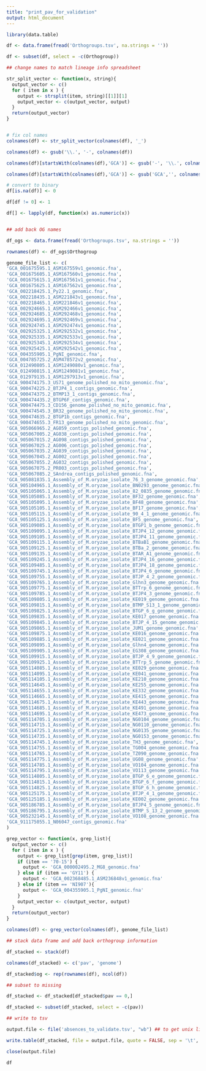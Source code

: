 ```yaml
---
title: "print_pav_for_validation"
output: html_document
---
```


```r
library(data.table)

```

```r

df <- data.frame(fread('Orthogroups.tsv', na.strings = ''))

df <- subset(df, select = -c(Orthogroup))

## change names to match lineage info spreadsheet

str_split_vector <- function(x, string){
  output_vector <- c()
  for ( item in x ) {
    output <- strsplit(item, string)[[1]][1]
    output_vector <- c(output_vector, output)
  }
  return(output_vector)
}


# fix col names
colnames(df) <- str_split_vector(colnames(df), '_')

colnames(df) <- gsub('\\.', '-', colnames(df))

colnames(df)[startsWith(colnames(df),'GCA')] <- gsub('-', '\\.', colnames(df)[startsWith(colnames(df),'GCA')])

colnames(df)[startsWith(colnames(df),'GCA')] <- gsub('GCA','', colnames(df)[startsWith(colnames(df),'GCA')])

# convert to binary
df[is.na(df)] <- 0

df[df != 0] <- 1

df[] <- lapply(df, function(x) as.numeric(x))


## add back OG names

df_ogs <- data.frame(fread('Orthogroups.tsv', na.strings = ''))

rownames(df) <- df_ogs$Orthogroup
```

```r
genome_file_list <- c(
'GCA_001675595.1_ASM167559v1_genomic.fna',
'GCA_001675605.1_ASM167560v1_genomic.fna',
'GCA_001675615.1_ASM167561v1_genomic.fna',
'GCA_001675625.1_ASM167562v1_genomic.fna',
'GCA_002218425.1_Py22.1_genomic.fna',
'GCA_002218435.1_ASM221843v1_genomic.fna',
'GCA_002218465.1_ASM221846v1_genomic.fna',
'GCA_002924665.1_ASM292466v1_genomic.fna',
'GCA_002924685.1_ASM292468v1_genomic.fna',
'GCA_002924695.1_ASM292469v1_genomic.fna',
'GCA_002924745.1_ASM292474v1_genomic.fna',
'GCA_002925325.1_ASM292532v1_genomic.fna',
'GCA_002925335.1_ASM292533v1_genomic.fna',
'GCA_002925345.1_ASM292534v1_genomic.fna',
'GCA_002925425.1_ASM292542v1_genomic.fna',
'GCA_004355905.1_PgNI_genomic.fna',
'GCA_004785725.2_ASM478572v2_genomic.fna',
'GCA_012490805.1_ASM1249080v1_genomic.fna',
'GCA_012490815.1_ASM1249081v1_genomic.fna',
'GCA_012979135.1_ASM1297913v1_genomic.fna',
'GCA_900474175.3_US71_genome_polished_no_mito_genomic.fna',
'GCA_900474225.2_BTJP4_1_contigs_genomic.fna',
'GCA_900474375.2_BTMP13_1_contigs_genomic.fna',
'GCA_900474435.2_BTGP6F_contigs_genomic.fna',
'GCA_900474475.3_CD156_genome_polished_no_mito_genomic.fna',
'GCA_900474545.3_BR32_genome_polished_no_mito_genomic.fna',
'GCA_900474635.2_BTGP1b_contigs_genomic.fna',
'GCA_900474655.3_FR13_genome_polished_no_mito_genomic.fna',
'GCA_905066965.2_AG059_contigs_polished_genomic.fna',
'GCA_905067005.2_AG038_contigs_polished_genomic.fna',
'GCA_905067015.2_AG098_contigs_polished_genomic.fna',
'GCA_905067025.2_AG006_contigs_polished_genomic.fna',
'GCA_905067035.2_AG039_contigs_polished_genomic.fna',
'GCA_905067045.2_AG002_contigs_polished_genomic.fna',
'GCA_905067055.2_AG032_contigs_polished_genomic.fna',
'GCA_905067075.2_PR003_contigs_polished_genomic.fna',
'GCA_905067085.2_SAndrea_contigs_polished_genomic.fna',
'GCA_905081835.1_Assembly_of_M.oryzae_isolate_76_3_genome_genomic.fna',
'GCA_905104965.1_Assembly_of_M.oryzae_isolate_BN0293_genome_genomic.fna',
'GCA_905105065.1_Assembly_of_M.oryzae_isolate_82_0835_genome_genomic.fna',
'GCA_905105085.1_Assembly_of_M.oryzae_isolate_BF32_genome_genomic.fna',
'GCA_905105095.1_Assembly_of_M.oryzae_isolate_BF48_genome_genomic.fna',
'GCA_905105105.1_Assembly_of_M.oryzae_isolate_BF17_genome_genomic.fna',
'GCA_905105115.1_Assembly_of_M.oryzae_isolate_90_4_1_genome_genomic.fna',
'GCA_905105125.1_Assembly_of_M.oryzae_isolate_BF5_genome_genomic.fna',
'GCA_905109085.1_Assembly_of_M.oryzae_isolate_BTGP1_b_genome_genomic.fna',
'GCA_905109095.1_Assembly_of_M.oryzae_isolate_BTJP4_12_genome_genomic.fna',
'GCA_905109105.1_Assembly_of_M.oryzae_isolate_BTJP4_11_genome_genomic.fna',
'GCA_905109115.1_Assembly_of_M.oryzae_isolate_BTBaB1_genome_genomic.fna',
'GCA_905109125.1_Assembly_of_M.oryzae_isolate_BTBa_2_genome_genomic.fna',
'GCA_905109135.1_Assembly_of_M.oryzae_isolate_BTAR_A1_genome_genomic.fna',
'GCA_905109245.1_Assembly_of_M.oryzae_isolate_BTJP4_16_genome_genomic.fna',
'GCA_905109485.1_Assembly_of_M.oryzae_isolate_BTJP4_18_genome_genomic.fna',
'GCA_905109745.1_Assembly_of_M.oryzae_isolate_BTJP4_6_genome_genomic.fna',
'GCA_905109755.1_Assembly_of_M.oryzae_isolate_BTJP_4_2_genome_genomic.fna',
'GCA_905109765.1_Assembly_of_M.oryzae_isolate_Glhn3_genome_genomic.fna',
'GCA_905109775.1_Assembly_of_M.oryzae_isolate_BTTrp_6_genome_genomic.fna',
'GCA_905109785.1_Assembly_of_M.oryzae_isolate_BTJP4_3_genome_genomic.fna',
'GCA_905109805.1_Assembly_of_M.oryzae_isolate_KE019_genome_genomic.fna',
'GCA_905109815.1_Assembly_of_M.oryzae_isolate_BTMP_S13_1_genome_genomic.fna',
'GCA_905109825.1_Assembly_of_M.oryzae_isolate_BTGP_6_g_genome_genomic.fna',
'GCA_905109835.1_Assembly_of_M.oryzae_isolate_KE017_genome_genomic.fna',
'GCA_905109845.1_Assembly_of_M.oryzae_isolate_BTJP_4_15_genome_genomic.fna',
'GCA_905109865.1_Assembly_of_M.oryzae_isolate_JUM1_genome_genomic.fna',
'GCA_905109875.1_Assembly_of_M.oryzae_isolate_KE016_genome_genomic.fna',
'GCA_905109885.1_Assembly_of_M.oryzae_isolate_KE021_genome_genomic.fna',
'GCA_905109895.1_Assembly_of_M.oryzae_isolate_Glhn4_genome_genomic.fna',
'GCA_905109905.1_Assembly_of_M.oryzae_isolate_EG308_genome_genomic.fna',
'GCA_905109915.1_Assembly_of_M.oryzae_isolate_BTJP_4_9_genome_genomic.fna',
'GCA_905109925.1_Assembly_of_M.oryzae_isolate_BTTrp_5_genome_genomic.fna',
'GCA_905114085.1_Assembly_of_M.oryzae_isolate_KE029_genome_genomic.fna',
'GCA_905114095.1_Assembly_of_M.oryzae_isolate_KE041_genome_genomic.fna',
'GCA_905114105.1_Assembly_of_M.oryzae_isolate_KE210_genome_genomic.fna',
'GCA_905114645.1_Assembly_of_M.oryzae_isolate_KE255_genome_genomic.fna',
'GCA_905114655.1_Assembly_of_M.oryzae_isolate_KE332_genome_genomic.fna',
'GCA_905114665.1_Assembly_of_M.oryzae_isolate_KE415_genome_genomic.fna',
'GCA_905114675.1_Assembly_of_M.oryzae_isolate_KE443_genome_genomic.fna',
'GCA_905114685.1_Assembly_of_M.oryzae_isolate_KE491_genome_genomic.fna',
'GCA_905114695.1_Assembly_of_M.oryzae_isolate_KE473_genome_genomic.fna',
'GCA_905114705.1_Assembly_of_M.oryzae_isolate_NG0104_genome_genomic.fna',
'GCA_905114715.1_Assembly_of_M.oryzae_isolate_NG0110_genome_genomic.fna',
'GCA_905114725.1_Assembly_of_M.oryzae_isolate_NG0135_genome_genomic.fna',
'GCA_905114735.1_Assembly_of_M.oryzae_isolate_NG0153_genome_genomic.fna',
'GCA_905114745.1_Assembly_of_M.oryzae_isolate_TH3_genome_genomic.fna',
'GCA_905114755.1_Assembly_of_M.oryzae_isolate_TG004_genome_genomic.fna',
'GCA_905114765.1_Assembly_of_M.oryzae_isolate_TZ090_genome_genomic.fna',
'GCA_905114775.1_Assembly_of_M.oryzae_isolate_UG08_genome_genomic.fna',
'GCA_905114785.1_Assembly_of_M.oryzae_isolate_VO104_genome_genomic.fna',
'GCA_905114795.1_Assembly_of_M.oryzae_isolate_VO113_genome_genomic.fna',
'GCA_905114805.1_Assembly_of_M.oryzae_isolate_BTGP_6_e_genome_genomic.fna',
'GCA_905114815.1_Assembly_of_M.oryzae_isolate_BTGP_6_f_genome_genomic.fna',
'GCA_905114825.1_Assembly_of_M.oryzae_isolate_BTGP_6_h_genome_genomic.fna',
'GCA_905125175.1_Assembly_of_M.oryzae_isolate_BTJP_4_1_genome_genomic.fna',
'GCA_905125185.1_Assembly_of_M.oryzae_isolate_KE002_genome_genomic.fna',
'GCA_905186785.1_Assembly_of_M.oryzae_isolate_BTJP4_5_genome_genomic.fna',
'GCA_905186795.1_Assembly_of_M.oryzae_isolate_BTMP_S_13_2_genome_genomic.fna',
'GCA_905232145.1_Assembly_of_M.oryzae_isolate_VO108_genome_genomic.fna',
'GCA_911175055.1_N06047_contigs_genomic.fna'
)
```



```r

grep_vector <- function(x, grep_list){
  output_vector <- c()
  for ( item in x ) {
    output <- grep_list[grep(item, grep_list)]
    if (item == '70-15') {
      output <- 'GCA_000002495.2_MG8_genomic.fna'
    } else if (item == 'GY11') {
      output <- 'GCA_002368485.1_ASM236848v1_genomic.fna'
    } else if (item == 'NI907'){
      output <- 'GCA_004355905.1_PgNI_genomic.fna'
    }
    output_vector <- c(output_vector, output)
  }
  return(output_vector)
}

colnames(df) <- grep_vector(colnames(df), genome_file_list)

```


```r

## stack data frame and add back orthogroup information

df_stacked <- stack(df)

colnames(df_stacked) <- c('pav', 'genome')

df_stacked$og <- rep(rownames(df), ncol(df))

## subset to missing

df_stacked <- df_stacked[df_stacked$pav == 0,]

df_stacked <- subset(df_stacked, select = -c(pav))

```

```r
## write to tsv

output.file <- file('absences_to_validate.tsv', "wb") ## to get unix line endings

write.table(df_stacked, file = output.file, quote = FALSE, sep = '\t', row.names = FALSE, col.names = FALSE)

close(output.file)

```

```r
df
```

